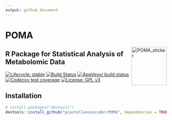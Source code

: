```yaml
---
output: github_document
---
```


# POMA

<img src='POMA_sticker/POMA_sticker.png' alt='POMA_sticker' title='POMA sticker' width='110' height='120' align='right'/>

## R Package for Statistical Analysis of Metabolomic Data

  <!-- badges: start -->
  [![Lifecycle: stable](https://img.shields.io/badge/lifecycle-stable-brightgreen.svg)](https://www.tidyverse.org/lifecycle/#stable)
  [![Build Status](https://travis-ci.org/pcastellanoescuder/POMA.svg?branch=master)](https://travis-ci.org/pcastellanoescuder/POMA)
  [![AppVeyor build status](https://ci.appveyor.com/api/projects/status/github/pcastellanoescuder/POMA?branch=master&svg=true)](https://ci.appveyor.com/project/pcastellanoescuder/POMA)
  [![Codecov test coverage](https://codecov.io/gh/pcastellanoescuder/POMA/branch/master/graph/badge.svg)](https://codecov.io/gh/pcastellanoescuder/POMA?branch=master)
  [![License: GPL v3](https://img.shields.io/badge/License-GPLv3-blue.svg)](https://www.gnu.org/licenses/gpl-3.0)
  <!-- badges: end -->


## Installation

```r
# install.packages("devtools")
devtools::install_github("pcastellanoescuder/POMA", dependencies = TRUE)
```

